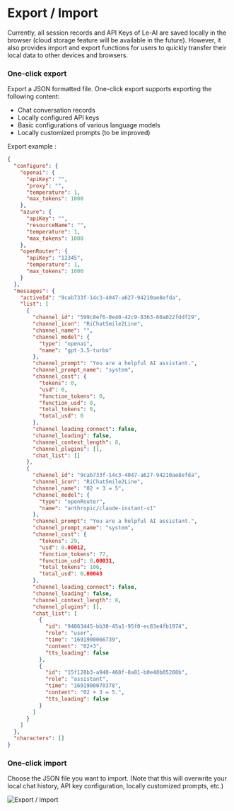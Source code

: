 # Export / Import

Currently, all session records and API Keys of Le-AI are saved locally in the browser (cloud storage feature will be available in the future). However, it also provides import and export functions for users to quickly transfer their local data to other devices and browsers.

### One-click export

Export a JSON formatted file. One-click export supports exporting the following content:

- Chat conversation records
- Locally configured API keys
- Basic configurations of various language models
- Locally customized prompts (to be improved)

Export example :

```json filename="LGPT_Export_2023_8_13.json" copy
{
  "configure": {
    "openai": {
      "apiKey": "",
      "proxy": "",
      "temperature": 1,
      "max_tokens": 1000
    },
    "azure": {
      "apiKey": "",
      "resourceName": "",
      "temperature": 1,
      "max_tokens": 1000
    },
    "openRouter": {
      "apiKey": "12345",
      "temperature": 1,
      "max_tokens": 1000
    }
  },
  "messages": {
    "activeId": "9cab733f-14c3-4047-a627-94210ae8efda",
    "list": [
      {
        "channel_id": "599c8ef6-0e40-42c9-8363-60a022fddf29",
        "channel_icon": "RiChatSmile2Line",
        "channel_name": "",
        "channel_model": {
          "type": "openai",
          "name": "gpt-3.5-turbo"
        },
        "channel_prompt": "You are a helpful AI assistant.",
        "channel_prompt_name": "system",
        "channel_cost": {
          "tokens": 0,
          "usd": 0,
          "function_tokens": 0,
          "function_usd": 0,
          "total_tokens": 0,
          "total_usd": 0
        },
        "channel_loading_connect": false,
        "channel_loading": false,
        "channel_context_length": 8,
        "channel_plugins": [],
        "chat_list": []
      },
      {
        "channel_id": "9cab733f-14c3-4047-a627-94210ae8efda",
        "channel_icon": "RiChatSmile2Line",
        "channel_name": "02 + 3 = 5",
        "channel_model": {
          "type": "openRouter",
          "name": "anthropic/claude-instant-v1"
        },
        "channel_prompt": "You are a helpful AI assistant.",
        "channel_prompt_name": "system",
        "channel_cost": {
          "tokens": 29,
          "usd": 0.00012,
          "function_tokens": 77,
          "function_usd": 0.00031,
          "total_tokens": 106,
          "total_usd": 0.00043
        },
        "channel_loading_connect": false,
        "channel_loading": false,
        "channel_context_length": 8,
        "channel_plugins": [],
        "chat_list": [
          {
            "id": "94063445-bb30-45a1-95f0-ec83e4fb1974",
            "role": "user",
            "time": "1691900066739",
            "content": "02+3",
            "tts_loading": false
          },
          {
            "id": "15f128b3-a940-468f-8a81-b0e48b05208b",
            "role": "assistant",
            "time": "1691900070378",
            "content": "02 + 3 = 5.",
            "tts_loading": false
          }
        ]
      }
    ]
  },
  "characters": []
}
```

### One-click import

Choose the JSON file you want to import. (Note that this will overwrite your local chat history, API key configuration, locally customized prompts, etc.)

![Export / Import](/basic/export-import/export-import.png)
